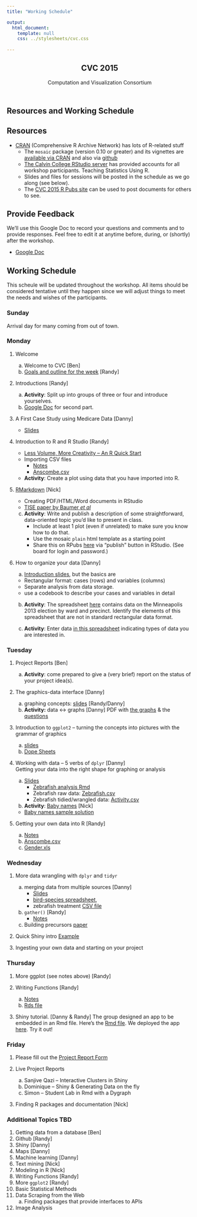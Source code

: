 ```yaml
---
title: "Working Schedule"

output: 
  html_document:
    template: null
    css: ../stylesheets/cvc.css
    
---
```



<script src="../javascripts/main.js"></script>
<!--[if lt IE 9]>
<script src="//html5shiv.googlecode.com/svn/trunk/html5.js"></script>
<![endif]-->

<meta name="viewport" content="width=device-width, initial-scale=1, user-scalable=no">

<div class="wrapper">
<nav>
<ul></ul>
</nav>
<section>
     
           
<header>
<h1>CVC 2015</h1>
<p>Computation and Visualization Consortium</p>
</header> 

# Resources and Working Schedule

## Resources

  * [CRAN](http://cran.r-project.org) (Comprehensive R Archive Network) has lots of R-related stuff
  * The `mosaic` package (version 0.10 or greater) and its vignettes are [available via CRAN](http://cran.r-project.org/web/packages/mosaic/index.html) and also via [github](https://github.com/ProjectMOSAIC/mosaic)
  * [The Calvin College RStudio server](http://rstudio.calvin.edu:8787) has provided accounts for all workshop participants.
Teaching Statistics Using R.
  * Slides and files for sessions will be posted in the schedule as we go along (see below).
  * The [CVC 2015 R Pubs site](http://rpubs.com/uscots-2015) can be used
  to post documents for others to see.



## Provide Feedback

We'll use this Google Doc to record your questions and comments and to provide
responses.  Feel free to edit it at anytime before, during, or (shortly) after the workshop.

  * [Google Doc](https://docs.google.com/document/d/1AN1vOgnUF2zM5SNHPW17kdt1BMPGbK0izqXCBWvXj4M/edit?usp=sharing) 

## Working Schedule

This scheule will be updated throughout the workshop.  All items should be 
considered tentative until they happen since we will adjust things to 
meet the needs and wishes of the participants.

### Sunday

Arrival day for many coming from out of town.  

### Monday

 1. Welcome
    a. Welcome to CVC [Ben]
    b. [Goals and outline for the week](Intro/IntroOverview.html) [Randy]

 2. Introductions [Randy]
    a. **Activity**: Split up into groups of three or four and introduce yourselves. 
    b. [Google Doc](https://docs.google.com/document/d/1Zt5AYH7HsXTbIl5d6gjn0E_-e5m59IBmIo0jrIkLXsI/edit?usp=sharing) for second part. 

 3. A First Case Study using Medicare Data [Danny]

    * [Slides](http://dtkaplan.github.io/CVC/Summer2015/Intro/MedicareSpending.html)

 4. Introduction to R and R Studio [Randy]

    * [Less Volume, More Creativity -- An R Quick Start](Learn/LessVolume/LessVolume.html) 
    * Importing CSV files
        * [Notes](Learn/ImportingData/ImportingData.html)
        * [Anscombe.csv](Learn/ImportingData/Anscombe.csv)
    
    * **Activity**: Create a plot using data that you have imported into R.

 5. [RMarkdown](http://prezi.com/vq6l5yqpnqma/) [Nick]
 
    * Creating PDF/HTML/Word documents in RStudio
    * [TISE paper by Baumer *et al*](http://escholarship.org/uc/item/90b2f5xh)
    c. **Activity**: Write and publish a description of some 
    straightforward, data-oriented topic you'd like to present in class. 
        * Include at least 1 plot (even if unrelated) to make sure 
        you know how to do that.  
        * Use the mosaic `plain` html template as a starting point
        * Share this on RPubs [here](http://rpubs.com/uscots-2015) via "publish" button in RStudio. (See board for login and password.)
        
 6. How to organize your data [Danny]
    
    a. [Introduction slides](http://dtkaplan.github.io/CVC/Summer2015/Learn/TidyData/tidy_data.html), but the basics are
    
    * Rectangular format: cases (rows) and variables (columns)
    * Separate analysis from data storage.
    * use a codebook to describe your cases and variables in detail
       
    b. **Activity**: The spreadsheet [here](http://vote.minneapolismn.gov/www/groups/public/@clerk/documents/webcontent/wcms1p-126724.xlsx) contains data on the Minneapolis 2013 election by ward and precinct.  Identify the elements of this spreadsheet that are not in standard rectangular data format.
    
    c. **Activity**: Enter data [in this spreadsheet](https://docs.google.com/spreadsheet/ccc?key=0Am13enSalO74dFRFZHNlaVE3NjZfUjBQOUNoMmRlUWc&usp=sharing)
    indicating types of data you are interested in.



### Tuesday

 1. Project Reports [Ben]
    a. **Activity**: come prepared to give a (very brief) 
    report on the status of your project idea(s).
 
 2. The graphics-data interface [Danny]
    a. graphing concepts: [slides](Learn/VizConcepts/VizConcepts.html) [Randy/Danny]
    b. **Activity:** data <-> graphs [Danny]
    PDF with [the graphs](Learn/VizConcepts/Exercise/graphics_for_grammar.pdf) & the [questions](Learn/VizConcepts/Exercise/graphics_questions.pdf)
    
 3. Introduction to `ggplot2` --  turning the concepts into pictures with the grammar of graphics
 
    a. [slides](Learn/ggplot2/ggplot2Intro.pdf) 
    b. [Dope Sheets](Learn/ggplot2/DopeSheets.pdf) 

 4. Working with data -- 5 verbs of `dplyr` [Danny]    
    Getting your data into the right shape for graphing or analysis
    a. [Slides](Learn/Wrangling/WranglingQuickStart.html) 
        * [Zebrafish analysis Rmd](Learn/Wrangling/ZebrafishRmd.html) 
        * Zebrafish raw data: [Zebrafish.csv](Learn/Wrangling/Zebrafish.csv)
        * Zebrafish tidied/wrangled data: [Activity.csv](Learn/Wrangling/Activity.csv)
    b. **Activity**: [Baby names](Learn/BabyNames/WhatHappenedToJaneCopyPasteRmd.html) [Nick]
    * [Baby names sample solution](Learn/BabyNames/WhatHappenedToJane-answers.pdf)    
    
 5. Getting your own data into R [Randy]
 
    a. [Notes](Learn/ImportingData/ImportingData.html)
    b. [Anscombe.csv](Learn/ImportingData/Anscombe.csv)
    c. [Gender.xls](Learn/ImportingData/Gender.xls)
 
### Wednesday
 
 1. More data wrangling with `dplyr` and `tidyr` 
    a. merging data from multiple sources [Danny]
        * [Slides](Learn/Join/joins.html) 
        * [bird-species spreadsheet](https://docs.google.com/spreadsheets/d/1GDKeulVSRXL7Q_5Q0a7Offc_IPX2T4sZ80VN5VLASew/edit#gid=0), 
        * zebrafish treatment [CSV file](Learn/Wrangling/FishTx.csv) 
    b. `gather()` [Randy]
        * [Notes](Learn/TidyData/TidyGapMinder.html)
    c. Building precursors [paper](http://www.amherst.edu/~nhorton/precursors)
    
 2. Quick Shiny intro [Example](https://r.amherst.edu/apps/nhorton/sat/) 
 
 3. Ingesting your own data and starting on your project

### Thursday

 1. More ggplot (see notes above) [Randy]
 
 2. Writing Functions [Randy]
  
    a. [Notes](Learn/WritingFunctions/HowToWriteFunctions.html)
    b. [Rds file](Learn/WritingFunctions/HIVdata.Rds)

 3. Shiny tutorial. [Danny & Randy] The group designed an app to be embedded in an Rmd file.  Here's the [Rmd file](Learn/Shiny/OurDistributionDemo.Rmd).  We deployed the app [here](https://dtkaplan.shinyapps.io/OurDistributionDemo).  Try it out!

### Friday

 1. Please fill out the  [Project Report Form](http://goo.gl/forms/v3mLfgSwEo)
 
 2. Live Project Reports
    a. Sanjive Qazi -- Interactive Clusters in Shiny
    b. Dominique -- Shiny & Generating Data on the fly
    c. Simon -- Student Lab in Rmd with a Dygraph

 3. Finding R packages and documentation [Nick]
  
### Additional Topics TBD

  1. Getting data from a database [Ben]
  2. Github [Randy]
  3. Shiny [Danny]
  4. Maps [Danny]
  5. Machine learning [Danny]
  6. Text mining [Nick]
  7. Modeling in R [Nick]
  8. Writing Functions [Randy]
  9. More `ggplot2` [Randy]
 10. Basic Statistical Methods
 11. Data Scraping from the Web
     a. Finding packages that provide interfaces to APIs
 12. Image Analysis
    

